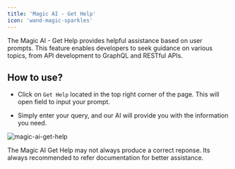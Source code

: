 ```yaml
---
title: 'Magic AI - Get Help'
icon: 'wand-magic-sparkles'
--- 
```


The Magic AI - Get Help provides helpful assistance based on user prompts. This feature enables developers to seek guidance on various topics, from API development to GraphQL and RESTful APIs.

## How to use?

- Click on `Get Help` located in the top right corner of the page. This will open field to input your prompt. 

- Simply enter your query, and our AI will provide you with the information you need.

![magic-ai-get-help](/assets/images/magic-ai-get-help.png)

<Tip>
The Magic AI Get Help may not always produce a correct reponse. Its always recommended to refer documentation for better assistance.
</Tip>
